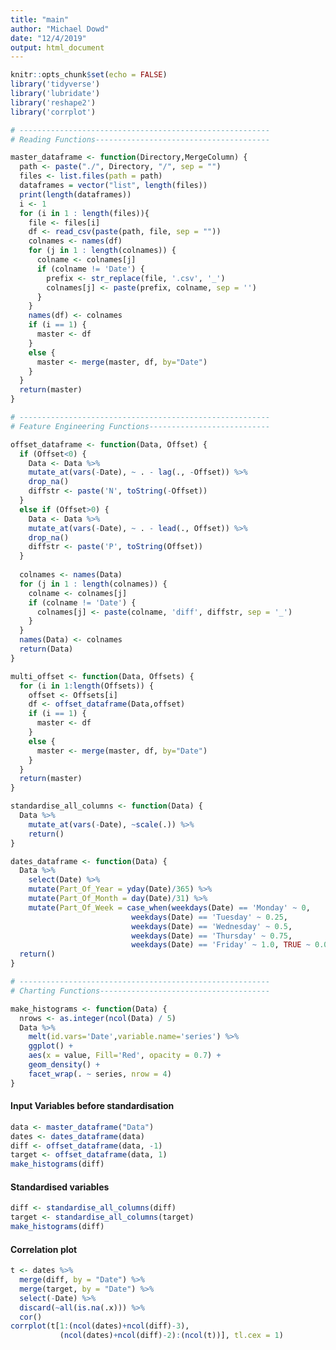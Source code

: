 ---
title: "main"
author: "Michael Dowd"
date: "12/4/2019"
output: html_document
---

```{r setup, include=FALSE, results='hide'}
knitr::opts_chunk$set(echo = FALSE)
library('tidyverse')
library('lubridate')
library('reshape2')
library('corrplot')
```

```{r Functions, include=FALSE, results='hide'}

# --------------------------------------------------------
# Reading Functions---------------------------------------

master_dataframe <- function(Directory,MergeColumn) {
  path <- paste("./", Directory, "/", sep = "")
  files <- list.files(path = path)
  dataframes = vector("list", length(files))
  print(length(dataframes))
  i <- 1
  for (i in 1 : length(files)){
    file <- files[i]
    df <- read_csv(paste(path, file, sep = ""))
    colnames <- names(df)
    for (j in 1 : length(colnames)) {
      colname <- colnames[j]
      if (colname != 'Date') {
        prefix <- str_replace(file, '.csv', '_')
        colnames[j] <- paste(prefix, colname, sep = '')
      }
    }
    names(df) <- colnames
    if (i == 1) {
      master <- df
    }
    else {
      master <- merge(master, df, by="Date")
    }
  }  
  return(master)
}

# --------------------------------------------------------
# Feature Engineering Functions---------------------------

offset_dataframe <- function(Data, Offset) {
  if (Offset<0) {
    Data <- Data %>%
    mutate_at(vars(-Date), ~ . - lag(., -Offset)) %>%
    drop_na()
    diffstr <- paste('N', toString(-Offset))
  }
  else if (Offset>0) {
    Data <- Data %>%
    mutate_at(vars(-Date), ~ . - lead(., Offset)) %>%
    drop_na()
    diffstr <- paste('P', toString(Offset))
  }
  
  colnames <- names(Data)
  for (j in 1 : length(colnames)) {
    colname <- colnames[j]
    if (colname != 'Date') {
      colnames[j] <- paste(colname, 'diff', diffstr, sep = '_')
    }
  }
  names(Data) <- colnames
  return(Data)
}

multi_offset <- function(Data, Offsets) {
  for (i in 1:length(Offsets)) {
    offset <- Offsets[i]
    df <- offset_dataframe(Data,offset)
    if (i == 1) {
      master <- df
    }
    else {
      master <- merge(master, df, by="Date")
    }
  }
  return(master)
}

standardise_all_columns <- function(Data) {
  Data %>%
    mutate_at(vars(-Date), ~scale(.)) %>%
    return()
}

dates_dataframe <- function(Data) {
  Data %>%
    select(Date) %>%
    mutate(Part_Of_Year = yday(Date)/365) %>%
    mutate(Part_Of_Month = day(Date)/31) %>%
    mutate(Part_Of_Week = case_when(weekdays(Date) == 'Monday' ~ 0,
                           weekdays(Date) == 'Tuesday' ~ 0.25,
                           weekdays(Date) == 'Wednesday' ~ 0.5,
                           weekdays(Date) == 'Thursday' ~ 0.75,
                           weekdays(Date) == 'Friday' ~ 1.0, TRUE ~ 0.0)) %>%
  return()
}

# --------------------------------------------------------
# Charting Functions--------------------------------------

make_histograms <- function(Data) {
  nrows <- as.integer(ncol(Data) / 5)
  Data %>%
    melt(id.vars='Date',variable.name='series') %>%
    ggplot() +
    aes(x = value, Fill='Red', opacity = 0.7) + 
    geom_density() +
    facet_wrap(. ~ series, nrow = 4)
}

```

#### Input Variables before standardisation
```{r Data Loading and cleaning}
data <- master_dataframe("Data")
dates <- dates_dataframe(data)
diff <- offset_dataframe(data, -1)
target <- offset_dataframe(data, 1)
make_histograms(diff)
```

#### Standardised variables
```{r Standardise columns}
diff <- standardise_all_columns(diff)
target <- standardise_all_columns(target)
make_histograms(diff)
```

#### Correlation plot
```{r Correlation plot, fig.width=12, fig.height=12}
t <- dates %>%
  merge(diff, by = "Date") %>%
  merge(target, by = "Date") %>%
  select(-Date) %>%
  discard(~all(is.na(.x))) %>%
  cor()
corrplot(t[1:(ncol(dates)+ncol(diff)-3), 
           (ncol(dates)+ncol(diff)-2):(ncol(t))], tl.cex = 1)
```